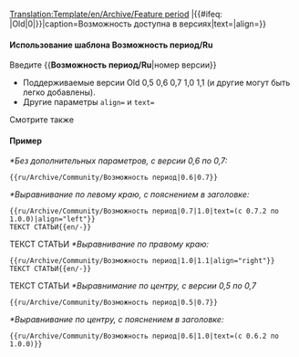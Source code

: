 <noinclude>[[Translation:Template/en/Archive/Feature period]]</noinclude><noinclude>
</noinclude><includeonly>{{en/VersionBox|{{#ifeq: {{{1|}}}|Old|0|{{{1|}}}}}|{{#ifeq: {{{2|}}}|Old|0|{{{2|}}}}}|caption=Возможность доступна в версиях|text={{{text|}}}|align={{{align|center}}}}}</includeonly><noinclude>

====Использование шаблона Возможность период/Ru====
Введите <nowiki>{{</nowiki>'''Возможность период/Ru'''<nowiki>|номер версии}}</nowiki>
*Поддерживаемые версии Old 0,5 0,6 0,7 1,0 1,1 (и другие могут быть легко добавлены).
*Другие параметры <code>align=</code> и <code>text=</code>
Смотрите также {{en/S|Возможность/Ru}}

====Пример====
''*Без дополнительных параметров, с версии 0,6 по 0,7:''
<pre>{{ru/Archive/Community/Возможность период|0.6|0.7}}</pre>
{{ru/Archive/Community/Возможность период|0.6|0.7}}
''*Выравнивание по левому краю, с пояснением в заголовке:''
<pre>{{ru/Archive/Community/Возможность период|0.7|1.0|text=(с 0.7.2 по 1.0.0)|align="left"}}
ТЕКСТ СТАТЬИ{{en/-}}</pre>
{{ru/Archive/Community/Возможность период|0.7|1.0|text=(с 0.7.2 по 1.0.0)|align="left"}}
ТЕКСТ СТАТЬИ{{en/-}}
''*Выравнивание по правому краю:''
<pre>{{ru/Archive/Community/Возможность период|1.0|1.1|align="right"}}
ТЕКСТ СТАТЬИ{{en/-}}</pre>
{{ru/Archive/Community/Возможность период|1.0|1.1|align="right"}}
ТЕКСТ СТАТЬИ{{en/-}}
''*Выравнимание по центру, с версии 0,5 по 0,7''
<pre>{{ru/Archive/Community/Возможность период|0.5|0.7}}</pre>
{{ru/Archive/Community/Возможность период|0.5|0.7}}
''*Выравнивание по центру, с пояснением в заголовке:''
<pre>{{ru/Archive/Community/Возможность период|0.6|1.0|text=(с 0.6.2 по 1.0.0)}}</pre>
{{ru/Archive/Community/Возможность период|0.6|1.0|text=(с 0.6.2 по 1.0.0)}}


</noinclude>